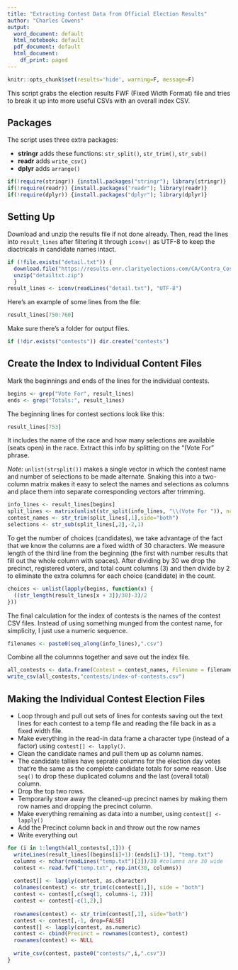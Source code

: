 ```yaml
---
title: "Extracting Contest Data from Official Election Results"
author: "Charles Cowens"
output:
  word_document: default
  html_notebook: default
  pdf_document: default
  html_document:
    df_print: paged
---
```



```r
knitr::opts_chunk$set(results='hide', warning=F, message=F)
```

This script grabs the election results FWF (Fixed Width Format) file and tries to break it up into more useful CSVs with an overall index CSV.  

## Packages  

The script uses three extra packages:

* **stringr** adds these functions: `str_split()`, `str_trim()`, `str_sub()`  
* **readr** adds `write_csv()`  
* **dplyr** adds `arrange()`

```r
if(!require(stringr)) {install.packages("stringr"); library(stringr)} 
if(!require(readr)) {install.packages("readr"); library(readr)} 
if(!require(dplyr)) {install.packages("dplyr"); library(dplyr)} 
```

## Setting Up

Download and unzip the results file if not done already. Then, read the lines into `result_lines` after filtering it through `iconv()` as UTF-8 to keep the diactricals in candidate names intact. 

```r
if (!file.exists("detail.txt")) {
  download.file("https://results.enr.clarityelections.com/CA/Contra_Costa/92672/224337/reports/detailtxt.zip", "detailtxt.zip")
  unzip("detailtxt.zip")
  }
result_lines <- iconv(readLines("detail.txt"), "UTF-8")
```

Here's an example of some lines from the file:

```r
result_lines[750:760]
```

Make sure there's a folder for output files.

```r
if (!dir.exists("contests")) dir.create("contests")
```

## Create the Index to Individual Content Files

Mark the beginnings and ends of the lines for the individual contests.

```r
begins <- grep("Vote For", result_lines)
ends <- grep("Totals:", result_lines)
```

The beginning lines for contest sections look like this:

```r
result_lines[753]
```

It includes the name of the race and how many selections are available (seats open) in the race. Extract this info by splitting on the "(Vote For " phrase. 

_Note:_ `unlist(strsplit())` makes a single vector in which the contest name and number of selections to be made alternate. Snaking this into a two-column matrix makes it easy to select the names and selections as columns and place them into separate corresponding vectors after trimming.

```r
info_lines <- result_lines[begins] 
split_lines <- matrix(unlist(str_split(info_lines, "\\(Vote For ")), ncol=2, byrow=TRUE)
contest_names <- str_trim(split_lines[,1],side="both")
selections <- str_sub(split_lines[,2],-2,1)
```

To get the number of choices (candidates), we take advantage of the fact that we know the columns are a fixed width of 30 characters. We measure length of the third line from the beginning (the first with number results that fill out the whole column with spaces). After dividing by 30 we drop the precinct, registered voters, and total count columns (3) and then divide by 2 to eliminate the extra columns for each choice (candidate) in the count. 

```r
choices <- unlist(lapply(begins, function(x) {
  ((str_length(result_lines[x + 3])/30)-3)/2
}))
```

The final calculation for the index of contests is the names of the contest CSV files. Instead of using something munged from the contest name, for simplicity, I just use a numeric sequence.

```r
filenames <- paste0(seq_along(info_lines),".csv")
```

Combine all the columnns together and save out the index file.

```r
all_contests <- data.frame(Contest = contest_names, Filename = filenames, Selections = selections, Choices = choices) %>% arrange(Contest)
write_csv(all_contests,"contests/index-of-contests.csv")
```

## Making the Individual Contest Election Files

* Loop through and pull out sets of lines for contests saving out the text lines for each contest to a temp file and reading the file back in as a fixed width file.
* Make everything in the read-in data frame a character type (instead of a factor) using `contest[] <- lapply()`.
* Clean the candidate names and pull them up as column names.
* The candidate tallies have seprate columns for the election day votes that're the same as the complete candidate totals for some reason. Use `seq()` to drop these duplicated columns and the last (overall total) column.
* Drop the top two rows.
* Temporarily stow away the cleaned-up precinct names by making them row names and dropping the precinct column. 
* Make everything remaining as data into a number, using `contest[] <- lapply()`
* Add the Precinct column back in and throw out the row names
* Write everything out

```r
for (i in 1:length(all_contests[,1])) {
  writeLines(result_lines[(begins[i]+1):(ends[i]-1)], "temp.txt")
  columns <- nchar(readLines("temp.txt")[3])/30 #columns are 30 wide
  contest <- read.fwf("temp.txt", rep.int(30, columns))
  
  contest[] <- lapply(contest, as.character)
  colnames(contest) <- str_trim(c(contest[1,]), side = "both")
  contest <- contest[,c(seq(1, columns-1, 2))]
  contest <- contest[-c(1,2),]
  
  rownames(contest) <- str_trim(contest[,1], side="both")
  contest <- contest[,-1, drop=FALSE]
  contest[] <- lapply(contest, as.numeric)
  contest <- cbind(Precinct = rownames(contest), contest)
  rownames(contest) <- NULL
  
  write_csv(contest, paste0("contests/",i,".csv"))
}
```

